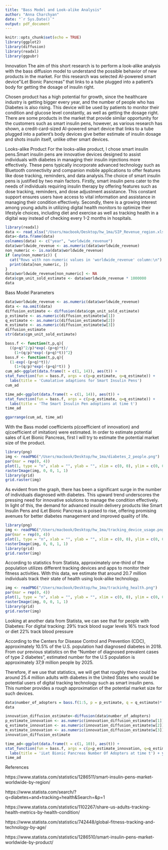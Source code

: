 ```yaml
---
title: "Bass Model and Look-alike Analysis"
author: "Anna Charchyan"
date: "`r Sys.Date()`"
output: pdf_document
---
```


```r
knitr::opts_chunk$set(echo = TRUE)
library(ggplot2)
library(diffusion)
library(readxl)
library(ggpubr)
```

Innovation
The aim of this short research is to perform a look-alike analysis with the bass diffusion model 
to understand the possible behavior of new products in the market. For this research was selected AI-powered 
smart device"iLet Bionic Pancreas" that links to a tube plugged into a patient’s body for getting the dosage of insulin right.

Chosen product has a high potential for growth, since the healthcare industry is getting bigger 
every year, and the number of people who has Diabetes is also rising. This device will be used by patients
to monitor their condition  and glucose level constantly, as well as getting the dosage right. There are some products 
in the market that provide similar opportunity for the customers such as smart insulin pens,
however, as various research has shown, a credit-card-sized AI-powered smart device that links to a tube plugged into a 
patient’s body devices give better estimate of insulin dosage and shots insulin itself, unlike other smart devices.

Looks-alike Product
For the looks-alike product, I chose smart insulin pens.Smart insulin pens are innovative devices designed
to assist individuals with diabetes in managing their insulin injections more effectively. These pens typically incorporate
advanced technology such as Bluetooth connectivity and companion mobile applications to offer features like dose tracking, 
reminders, and data analysis.The choice of smart insulin pens is justified by two main factors. Firstly, smart insulin pens 
cater to the needs of individuals requiring insulin therapy by offering features such as dose tracking, reminders, and dose adjustment 
assistance. This constant support ensures users have access to vital information and assistance in managing their condition effectively.
Secondly, there is a growing interest among young adults in utilizing digital health monitors to optimize their lifestyle choices,
including diet and exercise as well as tracking health in a digital way instead of checking every 1-2 months in hospitals.

```r
library(readxl)
data <- read_xlsx("/Users/macbook/Desktop/hw_1ma/SIP_Revenue_region.xlsx", sheet = 2)
data<-data.frame(data)
colnames(data) <- c("year", "worldwide_revenue")
data$worldwide_revenue <- as.numeric(data$worldwide_revenue)
non_numeric <- is.na(data$worldwide_revenue)
if (any(non_numeric)) {
  cat("Rows with non-numeric values in 'worldwide_revenue' column:\n")
  print(data[non_numeric, ])
}
data$worldwide_revenue[non_numeric] <- NA
data$cgm_unit_sold_estimate <- data$worldwide_revenue * 1000000
data
```

Bass Model Parameters 

```r
data$worldwide_revenue <- as.numeric(data$worldwide_revenue)
data <- na.omit(data)
diffusion_estimate <- diffusion(data$cgm_unit_sold_estimate)
p_estimate <- as.numeric(diffusion_estimate$w[1])
q_estimate <- as.numeric(diffusion_estimate$w[2])
m_estimate <- as.numeric(diffusion_estimate$w[3])
diffusion_estimate
str(data$cgm_unit_sold_estimate)
```
```r
bass.f <- function(t,p,q){
  ((p+q)^2/p)*exp(-(p+q)*t)/
    (1+(q/p)*exp(-(p+q)*t))^2}
bass.F <- function(t,p,q){
  (1-exp(-(p+q)*t))/
    (1+(q/p)*exp(-(p+q)*t)) }
cum_ad<-ggplot(data.frame(t = c(1, 14)), aes(t)) +
stat_function(fun = bass.F, args = c(p=p_estimate, q=q_estimate)) + 
  labs(title = 'Cumalative adaptions for Smart Insulin Pens')
cum_ad
```
```r
time_ad<-ggplot(data.frame(t = c(1, 14)), aes(t)) +
stat_function(fun = bass.f, args = c(p=p_estimate, q=q_estimate)) + 
  labs(title = 'The Smart Insulin Pen adoptions at time t')
time_ad
```
```r
ggarrange(cum_ad, time_ad)
```

With the Bass model coefficients p(coefficient of innovation) and q(coefficient of imitation) were estimated. In order to estimate potential sales of iLet Bionic Pancreas, first I will try to estimate the potential market size of the product. 


```r
library(png)
img <- readPNG("/Users/macbook/Desktop/hw_1ma/diabetes_2_people.png")
par(mar = rep(0, 4)) 
plot(1, type = "n", xlab = "", ylab = "", xlim = c(0, 0), ylim = c(0, 0))
rasterImage(img, 0, 0, 1, 1)
library(grid)
grid.raster(img)
```
As evident from the graph, there has been a significant surge in the number of individuals diagnosed with diabetes. This upward trend underscores the pressing need for innovative solutions to manage the condition effectively. In light of this, the demand for advanced insulin delivery products like Smart Insulin Pens and iLet Bionic Pancreas is poised to rise, offering promising avenues for better diabetes management and improved quality of life.


```r
library(png)
img <- readPNG("/Users/macbook/Desktop/hw_1ma/tracking_device_usage.png")
par(mar = rep(0, 4)) 
plot(1, type = "n", xlab = "", ylab = "", xlim = c(0, 0), ylim = c(0, 0))
rasterImage(img, 0, 0, 1, 1)
library(grid)
grid.raster(img)
```

According to statistics from Statista, approximately one-third of the population utilizes different tracking devices and apps to monitor their fitness activities. With this data, we estimate that around 20.7 million individuals track their state of health using look-alike technology.

```r
img <- readPNG("/Users/macbook/Desktop/hw_1ma/trackinhg_health.png")
par(mar = rep(0, 4)) 
plot(1, type = "n", xlab = "", ylab = "", xlim = c(0, 0), ylim = c(0, 0))
rasterImage(img, 0, 0, 1, 1)
library(grid)
grid.raster(img)
```
Looking at another data from Statista, we can see that for people with Diabetes:
For digital tracking:
29% track blood sugar levels
16% track food or diet
22% track blood pressure

According to the Centers for Disease Control and Prevention (CDC), approximately 10.5% of the U.S. population had diagnosed diabetes in 2018. From our previous statistics on the "Number of diagnosed prevalent cases of type 2 diabetes", estimated number for the U.S population is approximately 37,9 million people by 2025.

Therefore, if we use that statistics, we will get that roughly there could be around 25.4 million adults with diabetes in the United States who would be potential users of digital tracking technology such as smart insulin pens. This number provides a rough approximation of the potential market size for such devices.


```r
data$number_of_adopters = bass.f(1:5, p = p_estimate, q = q_estimate)* 25421000
data
```

```r
innovation_diffusion_estimate<-diffusion(data$number_of_adopters)
p_estimate_innovation <- as.numeric(innovation_diffusion_estimate$w[1])
q_estimate_innovation <- as.numeric(innovation_diffusion_estimate$w[2])
m_estimate_innovation <- as.numeric(innovation_diffusion_estimate$w[3])
innovation_diffusion_estimate
```

```r
time_ad<-ggplot(data.frame(t = c(1, 10)), aes(t)) +
stat_function(fun = bass.f, args = c(p=p_estimate_innovation, q=q_estimate_innovation)) + 
  labs(title = 'iLet Bionic Pancreas Number Of Adopters at time t') + ylab("Number of adopters") + xlab("t")
time_ad
```

References 

https://www.statista.com/statistics/1286511/smart-insulin-pens-market-worldwide-by-region/

https://www.statista.com/search/?q=diabetes+and+tracking+health&Search=&p=1

https://www.statista.com/statistics/1102267/share-us-adults-tracking-health-metrics-by-health-condition/

https://www.statista.com/statistics/742448/global-fitness-tracking-and-technology-by-age/

https://www.statista.com/statistics/1286510/smart-insulin-pens-market-worldwide-by-product/






